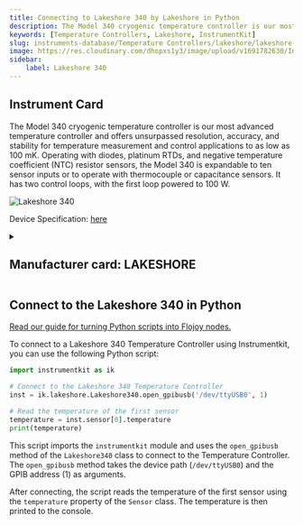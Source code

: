 ```yaml
---
title: Connecting to Lakeshore 340 by Lakeshore in Python
description: The Model 340 cryogenic temperature controller is our most advanced temperature controller and offers unsurpassed resolution, accuracy, and stability for temperature measurement and control applications to as low as 100 mK. Operating with diodes, platinum RTDs, and negative temperature coefficient (NTC) resistor sensors, the Model 340 is expandable to ten sensor inputs or to operate with thermocouple or capacitance sensors. It has two control loops, with the first loop powered to 100 W.
keywords: [Temperature Controllers, Lakeshore, InstrumentKit] 
slug: instruments-database/Temperature Controllers/lakeshore/lakeshore-340 
image: https://res.cloudinary.com/dhopxs1y3/image/upload/v1691782630/Instruments/Temperature%20Controllers/Lakeshore-340/Lakeshore-340.png
sidebar:
    label: Lakeshore 340 
---
```



## Instrument Card

The Model 340 cryogenic temperature controller is our most advanced temperature controller and offers unsurpassed resolution, accuracy, and stability for temperature measurement and control applications to as low as 100 mK. Operating with diodes, platinum RTDs, and negative temperature coefficient (NTC) resistor sensors, the Model 340 is expandable to ten sensor inputs or to operate with thermocouple or capacitance sensors. It has two control loops, with the first loop powered to 100 W.

![Lakeshore 340](https://res.cloudinary.com/dhopxs1y3/image/upload/v1691782630/Instruments/Temperature%20Controllers/Lakeshore-340/Lakeshore-340.png)

Device Specification: [here](https://www.lakeshore.com/docs/default-source/product-downloads/catalog/lstc_340_l.pdf?sfvrsn=ad773cdf_1)

<details style={{ marginTop: "15px"}}>
<summary><h2 style={{display:'inline'}}>Manufacturer card: LAKESHORE</h2></summary>

![LAKESHORE](https://res.cloudinary.com/dhopxs1y3/image/upload/v1692813206/Instruments/Vendor%20Logos/Lakeshore_Cryotronics.png)

Supporting advanced scientific research, Lake Shore is a leading global innovator in measurement and control solutions.

- Headquarters: Westerville, Ohio, USA
- Yearly Revenue (millions, USD): 21.4
- Vendor Website: [here](https://www.lakeshore.com/home)

</details>


<FeaturedInstrumentVideo category="TEMPERATURE_CONTROLLERS" />

## Connect to the Lakeshore 340 in Python

[Read our guide for turning Python scripts into Flojoy nodes.](https://docs.flojoy.ai/contribution/blocks/custom-flojoy-block/)



<Tabs>
<TabItem value="Flojoy" label="Flojoy" className="flojoy-instrument-tabs">

<SectionsCard category="TEMPERATURE_CONTROLLERS" manufacturer="Lakeshore"></SectionsCard>

</TabItem>
<TabItem value="InstrumentKit" label="InstrumentKit">

To connect to a Lakeshore 340 Temperature Controller using Instrumentkit, you can use the following Python script:

```python
import instrumentkit as ik

# Connect to the Lakeshore 340 Temperature Controller
inst = ik.lakeshore.Lakeshore340.open_gpibusb('/dev/ttyUSB0', 1)

# Read the temperature of the first sensor
temperature = inst.sensor[0].temperature
print(temperature)
```

This script imports the `instrumentkit` module and uses the `open_gpibusb` method of the `Lakeshore340` class to connect to the Temperature Controller. The `open_gpibusb` method takes the device path (`/dev/ttyUSB0`) and the GPIB address (1) as arguments.

After connecting, the script reads the temperature of the first sensor using the `temperature` property of the `Sensor` class. The temperature is then printed to the console.

</TabItem>
</Tabs>